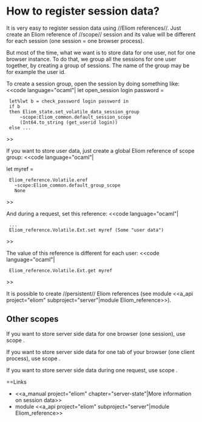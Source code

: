=How to register session data?=

It is very easy to register session data using //Eliom references//.
Just create an Eliom reference of //scope// session and its value
will be different for each session (one session = one browser process).

But most of the time, what we want is to store data for one user,
not for one browser instance. To do that, we group all the sessions
for one user together, by creating a group of sessions.
The name of the group may be for example the user id.

To create a session group, open the session by doing something like:
<<code language="ocaml"|
let open_session login password =
  let%lwt b = check_password login password in
  if b
  then Eliom_state.set_volatile_data_session_group
      ~scope:Eliom_common.default_session_scope
      (Int64.to_string (get_userid login))
  else ...

>>

If you want to store user data,
just create a global Eliom reference of scope group:
<<code language="ocaml"|

let myref =
  Eliom_reference.Volatile.eref
    ~scope:Eliom_common.default_group_scope
    None

>>

And during a request, set this reference:
<<code language="ocaml"|

  ...
  Eliom_reference.Volatile.Ext.set myref (Some "user data")

>>

The value of this reference is different for each user:
<<code language="ocaml"|

  Eliom_reference.Volatile.Ext.get myref

>>

It is possible to create //persistent// Eliom references (see module
<<a_api project="eliom" subproject="server"|module Eliom_reference>>).

==Other scopes==
If you want to store server side data for one browser (one session),
use scope {{{Eliom_common.default_session_scope}}}.

If you want to store server side data for one tab of your browser (one client process),
use scope {{{Eliom_common.default_process_scope}}}.

If you want to store server side data during one request,
use scope {{{Eliom_common.request_scope}}}.

==Links

* <<a_manual project="eliom" chapter="server-state"|More information on session data>>
* module <<a_api project="eliom" subproject="server"|module Eliom_reference>>
